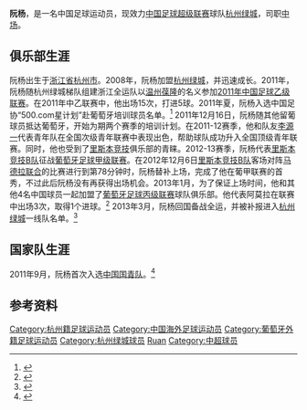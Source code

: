 {{Infobox football biography
| playername= 阮杨
| image =
| fullname = 阮杨
| dateofbirth = {{Birth date and age|1993|12|13}}
| cityofbirth = [[浙江省|浙江省]][[杭州市|杭州市]]
| countryofbirth = [[中国|中国]]
| currentclub = [[杭州绿城足球俱乐部|杭州绿城]] 
| clubnumber = 61
| height = {{height|m=1.69}}
| position = [[中场_(足球)|中场]]
| youthyears1 = 2008-2011
| youthclubs1 = [[杭州绿城足球俱乐部|杭州绿城]] 
| youthyears2 = 2011-2012
| youthclubs2 = → {{tsl|en|Real Sport Clube||皇家体育会}}(租借)
| years1 = 2011 
| clubs1 = → [[温州葆隆足球俱乐部|温州葆隆]] (租借)
| caps1 = 15
| goals1 = 5
| years2 =2012
| clubs2 = → [[葡萄牙士砵亭B隊|里斯本竞技B队]](租借)
| caps2 = 1
| goals2 = 0
| years3 =2013
| clubs3 = → {{tsl|en|Amora F.C.||阿莫拉FC}}(租借)
| caps3 = 3
| goals3 = 1
| years4 =2013-
| clubs4 = [[杭州绿城足球俱乐部|杭州绿城]] 
| caps4 = 0
| goals4 = 0
|      nationalyears1 = 2011
|       nationalteam1 = [[中国国青队|中国国青队]]
|       nationalcaps1 = 
|      nationalgoals1 = 
| pcupdate = 2013年5月5日
| ntupdate = 
}}
'''阮杨'''{{BD|1993年|12月13日|||Ruan, Yang}}，是一名中国足球运动员，现效力[[中国足球超级联赛|中国足球超级联赛]]球队[[杭州绿城足球俱乐部|杭州绿城]]，司职[[中场_(足球)|中场]]。

==俱乐部生涯==
阮杨出生于[[浙江省|浙江省]][[杭州市|杭州市]]。2008年，阮杨加盟[[杭州绿城足球俱乐部|杭州绿城]]，并迅速成长。2011年，阮杨随杭州绿城梯队组建浙江全运队以[[温州葆隆足球俱乐部|温州葆隆]]的名义参加[[2011年中国足球乙级联赛|2011年中国足球乙级联赛]]。在2011年中乙联赛中，他出场15次，打进5球。2011年夏，阮杨入选中国足协“500.com星计划”赴葡萄牙培训球员名单。<ref>{{cite web |url=http://www.fa.org.cn/bulletin/young/2011-08-30/360561.html |title=关于公布中国青少年球员赴葡萄牙培训名单的通知 |publisher=fa.org.cn |date=2011-08-30 |accessdate=2013-05-21 |archive-date=2013-08-29 |archive-url=https://web.archive.org/web/20130829014916/http://www.fa.org.cn/bulletin/young/2011-08-30/360561.html |dead-url=no }}</ref> 2011年12月16日，阮杨随其他留葡球员抵达葡萄牙，开始为期两个赛季的培训计划。在2011-12赛季，他和队友[[李源一|李源一]]代表{{tsl|en|Real Sport Clube||皇家体育会}}青年队在全国次级青年联赛中表现出色，帮助球队成功升入全国顶级青年联赛。同时，他也受到了[[里斯本竞技|里斯本竞技]]俱乐部的青睐。2012-13赛季，阮杨代表[[葡萄牙士砵亭B隊|里斯本竞技B队]]征战[[葡萄牙足球甲级联赛|葡萄牙足球甲级联赛]]。在2012年12月6日[[葡萄牙士砵亭B隊|里斯本竞技B队]]客场对阵[[馬迪亞拿聯|马德拉联合]]的比赛进行到第78分钟时，阮杨替补上场，完成了他在葡甲联赛的首秀，不过此后阮杨没有再获得出场机会。2013年1月，为了保证上场时间，他和其他4名中国球员一起加盟了[[葡萄牙足球丙级联赛|葡萄牙足球丙级联赛]]球队{{tsl|en|Amora F.C.||阿莫拉}}俱乐部。他代表阿莫拉在联赛中出场3次，取得1个进球。<ref>{{cite web |url=http://www.zerozero.pt/jogador.php?id=275500&epoca_id=142&ps=0&op=zoomstats |title=Ruan Yang Estatísticas |publisher=zerozero.pt |date= |accessdate=2013-05-21 |archive-date=2013-12-15 |archive-url=https://web.archive.org/web/20131215014025/http://www.zerozero.pt/jogador.php?id=275500&epoca_id=142&ps=0&op=zoomstats |dead-url=no }}</ref>
2013年3月，阮杨回国备战全运，并被补报进入[[杭州绿城足球俱乐部|杭州绿城]]一线队名单。<ref>{{cite web |url=http://www.sport.gov.cn/n16/n33193/n33223/n34884/n2283573/n4457419.files/n4457421.pdf |title=《2013 万达广场中国足球协会超级级联赛秩序册》增补与勘正 |publisher=sport.gov.cn |date=2013-07-30 |accessdate=2015-03-24 |archive-date=2015-10-04 |archive-url=https://web.archive.org/web/20151004023121/http://www.sport.gov.cn/n16/n33193/n33223/n34884/n2283573/n4457419.files/n4457421.pdf |dead-url=no }}</ref>

==国家队生涯==
2011年9月，阮杨首次入选[[中国国青队|中国国青队]]。<ref>{{cite web |url=http://www.fa.org.cn/bulletin/training/2011-08-30/360517.html |title=中国U20国家男子足球队集训名单 |publisher=fa.org.cn |date=2011-08-30 |accessdate=2013-05-21 |archive-url=https://web.archive.org/web/20111229012513/http://www.fa.org.cn/bulletin/training/2011-08-30/360517.html |archive-date=2011-12-29 |dead-url=yes }}</ref>

==参考资料==
{{reflist}}

{{2013年中超分类名单杭州}}
{{2014年中超分类名单杭州}}
{{2015年中超分类名单杭州}}
{{2018年中乙分类名单湖南}}

{{DEFAULTSORT:Ruan, Yang}}
[[Category:杭州籍足球运动员|Category:杭州籍足球运动员]]
[[Category:中国海外足球运动员|Category:中国海外足球运动员]]
[[Category:葡萄牙外籍足球运动员|Category:葡萄牙外籍足球运动员]]
[[Category:杭州绿城球员|Category:杭州绿城球员]]
[[Category:阮姓|Ruan]]
[[Category:中超球员|Category:中超球员]]